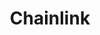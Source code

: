 ---
title: Chainlink
category: Oracles, RPC Providers
description: "Chainlink is a decentralized oracle network that enables smart contracts to securely interact with real-world data."
logo: /images/chainlink.png
---